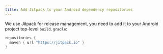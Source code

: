```yaml
---
title: Add Jitpack to your Android dependency repositories
---
```


We use Jitpack for release management, you need to add it to your Android project top-level `build.gradle`:

```groovy
repositories {
  maven { url "https://jitpack.io" }
}
```
